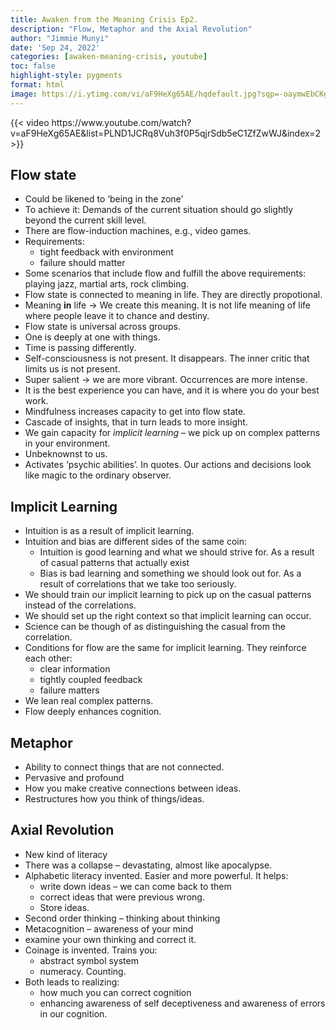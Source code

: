 ```yaml
---
title: Awaken from the Meaning Crisis Ep2.
description: "Flow, Metaphor and the Axial Revolution"
author: "Jimmie Munyi"
date: 'Sep 24, 2022'
categories: [awaken-meaning-crisis, youtube]
toc: false
highlight-style: pygments
format: html
image: https://i.ytimg.com/vi/aF9HeXg65AE/hqdefault.jpg?sqp=-oaymwEbCKgBEF5IVfKriqkDDggBFQAAiEIYAXABwAEG&rs=AOn4CLD9Gq0aCzSBAWm_ddRVILj-kB_vbQ
---
```


{{< video https://www.youtube.com/watch?v=aF9HeXg65AE&list=PLND1JCRq8Vuh3f0P5qjrSdb5eC1ZfZwWJ&index=2 >}}


## Flow state
- Could be likened to 'being in the zone'
- To achieve it: Demands of the current situation should go slightly beyond the current skill level.
- There are flow-induction machines, e.g., video games.
- Requirements:
	- tight feedback with environment
	- failure should matter
- Some scenarios that include flow and fulfill the above requirements: playing jazz, martial arts, rock climbing.
- Flow state is connected to meaning in life. They are directly propotional.
- Meaning **in** life → We create this meaning. It is not life meaning of life where people leave it to chance and destiny.
- Flow state is universal across groups.
- One is deeply at one with things.
- Time is passing differently.
- Self-consciousness is not present. It disappears. The inner critic that limits us is not present.
- Super salient → we are more vibrant. Occurrences are more intense.
- It is the best experience you can have, and it is where you do your best work.
- Mindfulness increases capacity to get into flow state.
- Cascade of insights, that in turn leads to more insight.
- We gain capacity for *implicit learning* – we pick up on complex patterns in your environment.
- Unbeknownst to us.
- Activates 'psychic abilities'. In quotes. Our actions and decisions look like magic to the ordinary observer.

## Implicit Learning
- Intuition is as a result of implicit learning.
- Intuition and bias are different sides of the same coin:
	- Intuition is good learning and what we should strive for. As a result of casual patterns that actually exist
	- Bias is bad learning and something we should look out for. As a result of correlations that we take too seriously.
- We should train our implicit learning to pick up on the casual patterns instead of the correlations.
- We should set up the right context so that implicit learning can occur.
- Science can be though of as distinguishing the casual from the correlation.
- Conditions for flow are the same for implicit learning. They reinforce each other:
	- clear information
	- tightly coupled feedback
	- failure matters
- We lean real complex patterns.
- Flow deeply enhances cognition.

## Metaphor
- Ability to connect things that are not connected.
- Pervasive and profound
- How you make creative connections between ideas.
- Restructures how you think of things/ideas.

## Axial Revolution
- New kind of literacy
- There was a collapse – devastating, almost like apocalypse.
- Alphabetic literacy invented. Easier and more powerful. It helps:
	- write down ideas – we can come back to them
	- correct ideas that were previous wrong.
	- Store ideas.
- Second order thinking – thinking about thinking
- Metacognition – awareness of your mind
- examine your own thinking and correct it.
- Coinage is invented. Trains you:
	- abstract symbol system
	- numeracy. Counting.
- Both leads to realizing:
	- how much you can correct cognition
	- enhancing awareness of self deceptiveness and awareness of errors in our cognition.